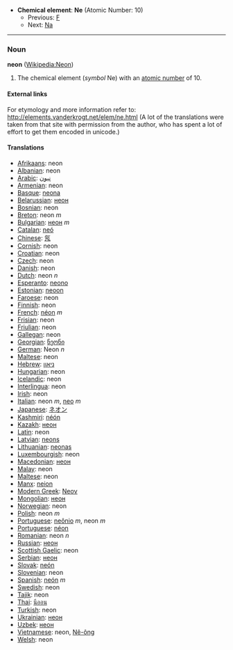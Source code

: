 *'''Chemical element''': '''Ne''' (Atomic Number: 10)
**Previous: [[Fluorine|F]]
**Next: [[Sodium|Na]]
----
=== Noun ===
'''neon''' ([[en:Neon|Wikipedia:Neon]])

# The chemical element (''symbol'' Ne) with an [[atomic number]] of 10.

====External links====
For etymology and more information refer to:
http://elements.vanderkrogt.net/elem/ne.html
(A lot of the translations were taken from that site with permission from the author, who has spent a lot of effort to get them encoded in unicode.)
==== Translations ====
*[[Afrikaans]]: neon
*[[Albanian]]: neon
*[[Arabic]]: [[نيون]]
*[[Armenian]]: neon
*[[Basque]]: [[neona]]
*[[Belarussian]]: [[неон]]
*[[Bosnian]]: neon
*[[Breton]]: neon ''m''
*[[Bulgarian]]: [[неон]] ''m''
*[[Catalan]]: [[neó]]
*[[Chinese]]: [[氖]]
*[[Cornish]]: neon
*[[Croatian]]: neon
*[[Czech]]: neon
*[[Danish]]: neon
*[[Dutch]]: neon ''n''
*[[Esperanto]]: [[neono]]
*[[Estonian]]: [[neoon]]
*[[Faroese]]: neon
*[[Finnish]]: neon
*[[French]]: [[néon]] ''m''
*[[Frisian]]: neon
*[[Friulian]]: neon
*[[Gallegan]]: neon
*[[Georgian]]: [[ნეონი]]
*[[German]]: Neon ''n''
*[[Maltese]]: neon
*[[Hebrew]]: [[ניאון]]
*[[Hungarian]]: neon
*[[Icelandic]]: neon
*[[Interlingua]]: neon
*[[Irish]]: neon
*[[Italian]]: neon ''m'', [[neo]] ''m''
*[[Japanese]]: [[ネオン]]
*[[Kashmiri]]: [[néón]]
*[[Kazakh]]: [[неон]]
*[[Latin]]: neon
*[[Latvian]]: [[neons]]
*[[Lithuanian]]: [[neonas]]
*[[Luxembourgish]]: neon
*[[Macedonian]]: [[неон]]
*[[Malay]]: neon
*[[Maltese]]: neon
*[[Manx]]: [[neion]]
*[[Modern Greek]]: [[Νeον]] '' ''
*[[Mongolian]]: [[неон]]
*[[Norwegian]]: neon
*[[Polish]]: neon ''m''
*[[Portuguese]]: [[neônio]] ''m'', neon ''m''
*[[Portuguese]]: [[néon]]
*[[Romanian]]: neon ''n''
*[[Russian]]: [[неон]] '' ''
*[[Scottish Gaelic]]: neon
*[[Serbian]]: [[неон]]
*[[Slovak]]: [[neón]]
*[[Slovenian]]: neon
*[[Spanish]]: [[neón]] ''m''
*[[Swedish]]: neon
*[[Tajik]]: neon
*[[Thai]]: [[นีออน]]
*[[Turkish]]: neon
*[[Ukrainian]]: [[неон]]
*[[Uzbek]]: [[неон]]
*[[Vietnamese]]: neon, [[Nê-ông]]
*[[Welsh]]: neon